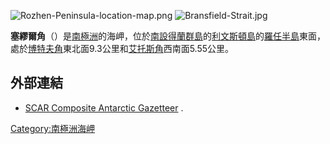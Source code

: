 [[Image:Rozhen-Peninsula-location-map.png|thumb]]
[[Image:Bransfield-Strait.jpg|thumb]]

'''塞繆爾角'''（{{lang-bg|Самуил}}）是[[南極洲|南極洲]]的海岬，位於[[南設得蘭群島|南設得蘭群島]]的[[利文斯頓島|利文斯頓島]]的[[羅任半島|羅任半島]]東面，處於[[博特夫角|博特夫角]]東北面9.3公里和[[艾托斯角|艾托斯角]]西南面5.55公里。

==外部連結==
* [http://data.aad.gov.au/aadc/gaz/scar/ SCAR Composite Antarctic Gazetteer] {{WebCite|url=https://www.webcitation.org/5ug2CfC7m?url=http://data.aad.gov.au/aadc/gaz/scar/ |date=20101202140255 |dateformat=iso }}.

{{Antarctica-geo-stub}}
[[Category:南極洲海岬|Category:南極洲海岬]]